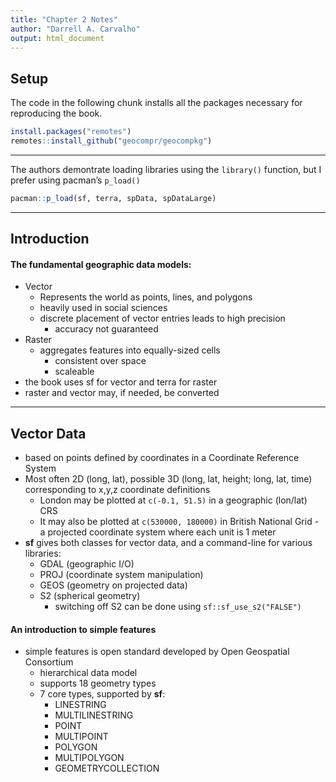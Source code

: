 ```yaml
---
title: "Chapter 2 Notes"
author: "Darrell A. Carvalho"
output: html_document
---
```


## Setup

The code in the following chunk installs all the packages necessary for 
reproducing the book.

```r
install.packages("remotes")
remotes::install_github("geocompr/geocompkg")
```

***

The authors demontrate loading libraries using the `library()` function, 
but I prefer using pacman's `p_load()`

```r
pacman::p_load(sf, terra, spData, spDataLarge)
```

***

## Introduction

#### **The fundamental geographic data models:**

* Vector
  + Represents the world as points, lines, and polygons
  + heavily used in social sciences
  + discrete placement of vector entries leads to high precision
      - accuracy not guaranteed
* Raster
  + aggregates features into equally-sized cells
      - consistent over space
      - scaleable
* the book uses sf for vector and terra for raster
* raster and vector may, if needed, be converted

***

## Vector Data

* based on points defined by coordinates in a Coordinate Reference System
* Most often 2D (long, lat), possible 3D (long, lat, height; long, lat, time)
corresponding to x,y,z coordinate definitions
  + London may be plotted at `c(-0.1, 51.5)` in a geographic (lon/lat) CRS
  + It may also be plotted at `c(530000, 180000)` in British National Grid - a
  projected coordinate system where each unit is 1 meter
  
* **sf** gives both classes for vector data, and a command-line for various
libraries:
  + GDAL (geographic I/O)
  + PROJ (coordinate system manipulation)
  + GEOS (geometry on projected data)
  + S2 (spherical geometry)
      - switching off S2 can be done using `sf::sf_use_s2("FALSE")`

#### **An introduction to simple features**
* simple features is open standard developed by Open Geospatial Consortium
  + hierarchical data model
  + supports 18 geometry types
  + 7 core types, supported by **sf**:
      - LINESTRING
      - MULTILINESTRING
      - POINT
      - MULTIPOINT
      - POLYGON
      - MULTIPOLYGON
      - GEOMETRYCOLLECTION
 
